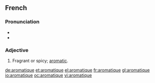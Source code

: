 ==French==

===Pronunciation===
* {{IPA|/a.ʁo.ma.tik/}}
* {{audio|Fr-aromatique.ogg|aromatique}}

===Adjective===
{{fr-adj-mf}}

# Fragrant or spicy; [[aromatic]].

[[de:aromatique]]
[[et:aromatique]]
[[el:aromatique]]
[[fr:aromatique]]
[[gl:aromatique]]
[[io:aromatique]]
[[oc:aromatique]]
[[vi:aromatique]]